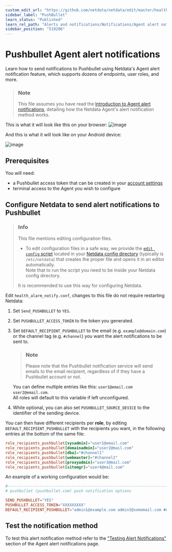 ```yaml
---
custom_edit_url: "https://github.com/netdata/netdata/edit/master/health/notifications/pushbullet/README.md"
sidebar_label: "PushBullet"
learn_status: "Published"
learn_rel_path: "Alerts and notifications/Notifications/Agent alert notifications"
sidebar_position: "519206"
---
```

# Pushbullet Agent alert notifications

Learn how to send notifications to Pushbullet using Netdata's Agent alert notification feature, which supports dozens of endpoints, user roles, and more.

> ### Note
>
> This file assumes you have read the [Introduction to Agent alert notifications](/docs/alerts-and-notifications/notifications/agent-alert-notifications), detailing how the Netdata Agent's alert notification method works.

This is what it will look like this on your browser:
![image](https://user-images.githubusercontent.com/70198089/229842827-e9c93e44-3c86-4ab6-9b44-d8b36a00b015.png)

And this is what it will look like on your Android device:

![image](https://user-images.githubusercontent.com/70198089/229842936-ea7e8f92-a353-43ca-a993-b1cc08e8508b.png)

## Prerequisites

You will need:

- a Pushbullet access token that can be created in your [account settings](https://www.pushbullet.com/#settings/account)
- terminal access to the Agent you wish to configure

## Configure Netdata to send alert notifications to Pushbullet

> ### Info
>
> This file mentions editing configuration files.  
>
> - To edit configuration files in a safe way, we provide the [`edit config` script](/docs/getting-started/manage-and-configure/configuration#use-edit-config-to-edit-configuration-files) located in your [Netdata config directory](/docs/getting-started/manage-and-configure/configuration#the-netdata-config-directory) (typically is `/etc/netdata`) that creates the proper file and opens it in an editor automatically.  
> Note that to run the script you need to be inside your Netdata config directory.
>
> It is recommended to use this way for configuring Netdata.

Edit `health_alarm_notify.conf`, changes to this file do not require restarting Netdata:

1. Set `Send_PUSHBULLET` to `YES`.
2. Set `PUSHBULLET_ACCESS_TOKEN` to the token you generated.
3. Set `DEFAULT_RECIPIENT_PUSHBULLET` to the email (e.g. `example@domain.com`) or the channel tag (e.g. `#channel`) you want the alert notifications to be sent to.  

   > ### Note
   >
   > Please note that the Pushbullet notification service will send emails to the email recipient, regardless of if they have a Pushbullet account or not.

   You can define multiple entries like this: `user1@email.com user2@email.com`.  
   All roles will default to this variable if left unconfigured.
4. While optional, you can also set `PUSHBULLET_SOURCE_DEVICE` to the identifier of the sending device.

You can then have different recipients per **role**, by editing `DEFAULT_RECIPIENT_PUSHBULLET` with the recipients you want, in the following entries at the bottom of the same file:

```conf
role_recipients_pushbullet[sysadmin]="user1@email.com"
role_recipients_pushbullet[domainadmin]="user2@mail.com"
role_recipients_pushbullet[dba]="#channel1"
role_recipients_pushbullet[webmaster]="#channel2"
role_recipients_pushbullet[proxyadmin]="user3@mail.com"
role_recipients_pushbullet[sitemgr]="user4@mail.com"
```

An example of a working configuration would be:

```conf
#------------------------------------------------------------------------------
# pushbullet (pushbullet.com) push notification options

SEND_PUSHBULLET="YES"
PUSHBULLET_ACCESS_TOKEN="XXXXXXXXX"
DEFAULT_RECIPIENT_PUSHBULLET="admin1@example.com admin3@somemail.com #examplechanneltag #anotherchanneltag"
```

## Test the notification method

To test this alert notification method refer to the ["Testing Alert Notifications"](/docs/alerts-and-notifications/notifications/agent-alert-notifications#testing-alert-notifications) section of the Agent alert notifications page.
